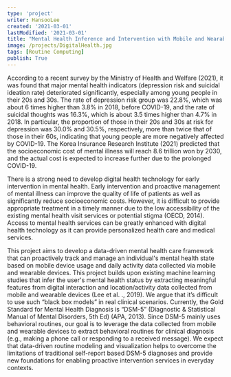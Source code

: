 ```yaml
---
type: 'project'
writer: HansooLee
created: '2021-03-01'
lastModified: '2021-03-01'
title: "Mental Health Inference and Intervention with Mobile and Wearable Computing"
image: /projects/DigitalHealth.jpg
tags: [Routine Computing]
publish: True
---
```


According to a recent survey by the Ministry of Health and Welfare (2021), it was found that major mental health indicators (depression risk and suicidal ideation rate) deteriorated significantly, especially among young people in their 20s and 30s. The rate of depression risk group was 22.8%, which was about 6 times higher than 3.8% in 2018, before COVID-19, and the rate of suicidal thoughts was 16.3%, which is about 3.5 times higher than 4.7% in 2018. In particular, the proportion of those in their 20s and 30s at risk for depression was 30.0% and 30.5%, respectively, more than twice that of those in their 60s, indicating that young people are more negatively affected by COVID-19. The Korea Insurance Research Institute (2021) predicted that the socioeconomic cost of mental illness will reach 8.6 trillion won by 2030, and the actual cost is expected to increase further due to the prolonged COVID-19.

There is a strong need to develop digital health technology for early intervention in mental health. Early intervention and proactive management of mental illness can improve the quality of life of patients as well as significantly reduce socioeconomic costs. However, it is difficult to provide appropriate treatment in a timely manner due to the low accessibility of the existing mental health visit services or potential stigma (OECD, 2014). Access to mental health services can be greatly enhanced with digital health technology as it can provide personalized health care and medical services.

This project aims to develop a data-driven mental health care framework that can proactively track and manage an individual's mental health state based on mobile device usage and daily activity data collected via mobile and wearable devices. This project builds upon existing machine learning studies that infer the user's mental health status by extracting meaningful features from digital interaction and location/activity data collected from mobile and wearable devices (Lee et al. ., 2019). We argue that it’s difficult to use such “black box models” in real clinical scenarios. Currently, the Gold Standard for Mental Health Diagnosis is “DSM-5” (Diagnostic & Statistical Manual of Mental Disorders, 5th Ed) (APA, 2013). Since DSM-5 mainly uses behavioral routines, our goal is to leverage the data collected from mobile and wearable devices to extract behavioral routines for clinical diagnosis (e.g., making a phone call or responding to a received message). We expect that data-driven routine modeling and visualization helps to overcome the limitations of traditional self-report based DSM-5 diagnoses and provide new foundations for enabling proactive intervention services in everyday contexts.
